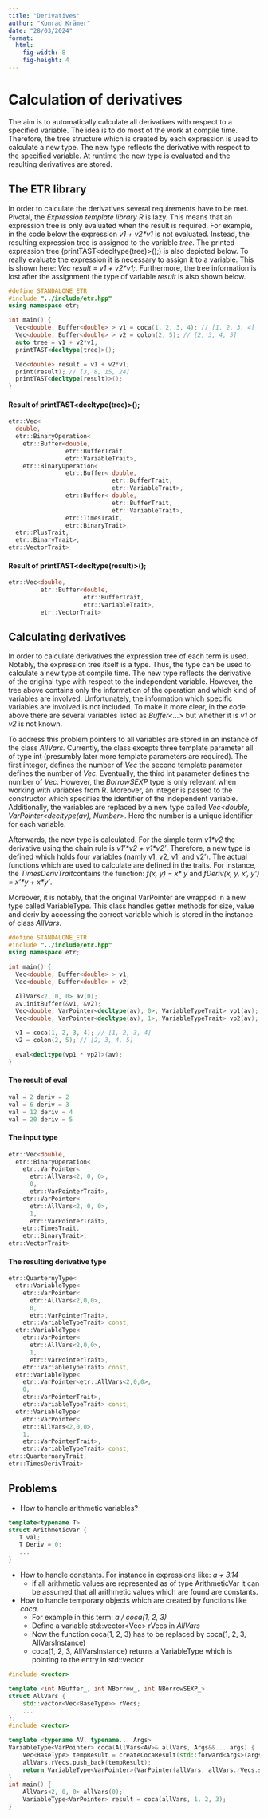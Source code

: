 ```yaml
---
title: "Derivatives"
author: "Konrad Krämer"
date: "28/03/2024"
format: 
  html:
    fig-width: 8
    fig-height: 4
---
```


# Calculation of derivatives 

The aim is to automatically calculate all derivatives with respect to a specified variable. 
The idea is to do most of the work at compile time. Therefore, the tree structure which is
created by each expression is used to calculate a new type. The new type reflects the derivative
with respect to the specified variable. At runtime the new type is evaluated and the resulting derivatives 
are stored. 

## The ETR library

In order to calculate the derivatives several requirements have to be met. Pivotal, the *Expression template
library R* is lazy. This means that an expression tree is only evaluated when the result is required.
For example, in the code below the expression *v1 + v2\*v1* is not evaluated. Instead, the resulting
expression tree is assigned to the variable *tree*. The printed expression tree (printTAST<decltype(tree)>();) is also depicted below. To really evaluate the expression it is necessary to assign it to a variable. This is shown here: *Vec<double> result = v1 + v2\*v1;*. Furthermore, the tree information is lost after the assignment the type of variable *result* is also shown below. 


```cpp
#define STANDALONE_ETR
#include "../include/etr.hpp"
using namespace etr;

int main() {
  Vec<double, Buffer<double> > v1 = coca(1, 2, 3, 4); // [1, 2, 3, 4]
  Vec<double, Buffer<double> > v2 = colon(2, 5); // [2, 3, 4, 5]
  auto tree = v1 + v2*v1;
  printTAST<decltype(tree)>();

  Vec<double> result = v1 + v2*v1;
  print(result); // [3, 8, 15, 24]
  printTAST<decltype(result)>();
}
```

#### Result of printTAST<decltype(tree)>();
```cpp
etr::Vec<                                                                                                      
  double,
  etr::BinaryOperation<         
    etr::Buffer<double,
                etr::BufferTrait,
                etr::VariableTrait>,
    etr::BinaryOperation<                                                                        
                etr::Buffer< double,
                             etr::BufferTrait,
                             etr::VariableTrait>,
                etr::Buffer< double,
                             etr::BufferTrait,
                             etr::VariableTrait>,
                etr::TimesTrait,
                etr::BinaryTrait>,
  etr::PlusTrait,
  etr::BinaryTrait>,
etr::VectorTrait>   
```

#### Result of printTAST<decltype(result)>();
```cpp
etr::Vec<double,
         etr::Buffer<double,
                     etr::BufferTrait,
                     etr::VariableTrait>,
         etr::VectorTrait>  
```

## Calculating derivatives

In order to calculate derivatives the expression tree of each term is used. Notably, the expression tree itself is a type. Thus, the type can be used to calculate a new type at compile time. The new type reflects the derivative of the original type with respect to the independent variable. However, the tree above contains only the information of the operation and which kind of variables are involved. Unfortunately, the information which specific variables are involved is not included. To make it more clear, in the code above there are several variables listed as *Buffer<...>* but whether it is *v1* or *v2* is not known. 

To address this problem pointers to all variables are stored in an instance of the class *AllVars*. Currently, the class excepts three template parameter all of type int (presumbly later more template parameters are required). The first integer, defines the number of *Vec<Buffer>* the second template parameter defines the number of *Vec<Borrow>*. Eventually, the third int parameter defines the number of
*Vec<BorrowSEXP>*. However, the *BorrowSEXP* type is only relevant when working with variables from R.
Moreover, an integer is passed to the constructor which specifies the identifier of the independent variable.
Additionally, the variables are replaced by a new type called *Vec<double, VarPointer<decltype(av), Number>*. Here the number is a unique identifier for each variable. 

Afterwards, the new type is calculated. For the simple term *v1\*v2* the derivative using the chain rule is *v1'\*v2 + v1\*v2'*. Therefore, a new type is defined which holds four variables (namly v1, v2, v1' and v2'). The actual functions which are used to calculate are defined in the traits. For instance, the *TimesDerivTrait*contains the function: *f(x, y) = x\* y* and *fDeriv(x, y, x', y') = x'\*y + x\*y'*. 

Moreover, it is notably, that the original VarPointer are wrapped in a new type called VariableType. This class handles getter methods for size, value and deriv by accessing the correct variable which is stored in the instance of class *AllVars*. 


```cpp
#define STANDALONE_ETR
#include "../include/etr.hpp"
using namespace etr;

int main() {
  Vec<double, Buffer<double> > v1;
  Vec<double, Buffer<double> > v2;

  AllVars<2, 0, 0> av(0);
  av.initBuffer(&v1, &v2);
  Vec<double, VarPointer<decltype(av), 0>, VariableTypeTrait> vp1(av);
  Vec<double, VarPointer<decltype(av), 1>, VariableTypeTrait> vp2(av);

  v1 = coca(1, 2, 3, 4); // [1, 2, 3, 4]
  v2 = colon(2, 5); // [2, 3, 4, 5]

  eval<decltype(vp1 * vp2)>(av);
}
```

#### The result of eval

```cpp
val = 2 deriv = 2                                                                                   
val = 6 deriv = 3                                                                                  
val = 12 deriv = 4                                                                                   
val = 20 deriv = 5   
```

#### The input type

```cpp
etr::Vec<double,
  etr::BinaryOperation<
    etr::VarPointer<
      etr::AllVars<2, 0, 0>,
      0,
      etr::VarPointerTrait>,
    etr::VarPointer<                          
      etr::AllVars<2, 0, 0>,
      1,
      etr::VarPointerTrait>,
    etr::TimesTrait,
    etr::BinaryTrait>,
etr::VectorTrait>         
```

#### The resulting derivative type

```cpp
etr::QuarternyType<
  etr::VariableType<
    etr::VarPointer<
      etr::AllVars<2,0,0>,
      0,
      etr::VarPointerTrait>,
    etr::VariableTypeTrait> const,
  etr::VariableType<
    etr::VarPointer<
      etr::AllVars<2,0,0>,
      1,
      etr::VarPointerTrait>,
    etr::VariableTypeTrait> const,
  etr::VariableType<
    etr::VarPointer<etr::AllVars<2,0,0>,
    0,
    etr::VarPointerTrait>,
    etr::VariableTypeTrait> const,
  etr::VariableType<
    etr::VarPointer<
    etr::AllVars<2,0,0>,
    1,
    etr::VarPointerTrait>,
    etr::VariableTypeTrait> const,
etr::QuarternaryTrait,
etr::TimesDerivTrait>
```


## Problems

- How to handle arithmetic variables?

 ```cpp
template<typename T>
struct ArithmeticVar {
    T val;
    T Deriv = 0;
    ...
}
```  
- How to handle constants. For instance in expressions like: *a + 3.14*
  * if all arithmetic values are represented as of type ArithmeticVar it can be assumed that all arithmetic   values which are found are constants.

- How to handle temporary objects which are created by functions like *coca*. 
  * For example in this term: *a / coca(1, 2, 3)*
  * Define a variable std::vector<Vec<double>> rVecs in *AllVars*
  * Now the function coca(1, 2, 3) has to be replaced by coca(1, 2, 3, AllVarsInstance)
  * coca(1, 2, 3, AllVarsInstance) returns a VariableType<VarPointer> which is pointing to the entry in std::vector

```cpp
#include <vector>

template <int NBuffer_, int NBorrow_, int NBorrowSEXP_>
struct AllVars {
    std::vector<Vec<BaseType>> rVecs;
    ...
};
#include <vector>

template <typename AV, typename... Args>
VariableType<VarPointer> coca(AllVars<AV>& allVars, Args&&... args) {
    Vec<BaseType> tempResult = createCocaResult(std::forward<Args>(args)...); 
    allVars.rVecs.push_back(tempResult); 
    return VariableType<VarPointer>(VarPointer(allVars, allVars.rVecs.size() - 1)); 
}
int main() {
    AllVars<2, 0, 0> allVars(0);
    VariableType<VarPointer> result = coca(allVars, 1, 2, 3); 
}

```